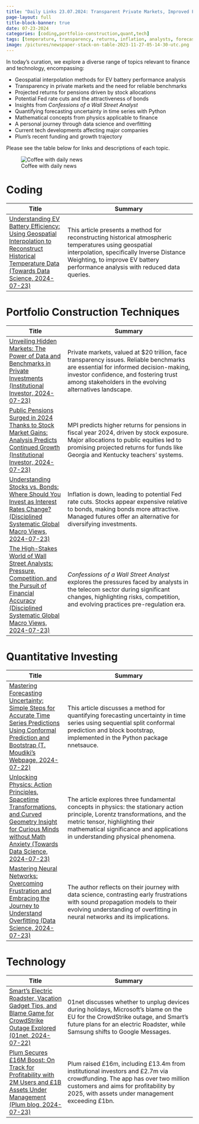 ```yaml
---
title: "Daily Links 23.07.2024: Transparent Private Markets, Improved Forecasting Models, and Cutting-Edge Tech News"
page-layout: full
title-block-banner: true
date: 07-23-2024
categories: [coding,portfolio-construction,quant,tech]
tags: [temperature, transparency, returns, inflation, analysts, forecasting, physics, data, investment, crowdfunding]
image: /pictures/newspaper-stack-on-table-2023-11-27-05-14-30-utc.png
---
```


::: {layout-ncol=2}

:::{#first-column}
In today's curation, we explore a diverse range of topics relevant to finance and technology, encompassing:

- Geospatial interpolation methods for EV battery performance analysis
- Transparency in private markets and the need for reliable benchmarks
- Projected returns for pensions driven by stock allocations
- Potential Fed rate cuts and the attractiveness of bonds
- Insights from _Confessions of a Wall Street Analyst_
- Quantifying forecasting uncertainty in time series with Python
- Mathematical concepts from physics applicable to finance
- A personal journey through data science and overfitting
- Current tech developments affecting major companies
- Plum's recent funding and growth trajectory

Please see the table below for links and descriptions of each topic.
:::

:::{#second-column}
![Coffee with daily news](/pictures/newspaper-stack-on-table-2023-11-27-05-14-30-utc.png)
:::

:::



# Coding
| Title | Summary |
|-----|-----------|
| [Understanding EV Battery Efficiency: Using Geospatial Interpolation to Reconstruct Historical Temperature Data (Towards Data Science, 2024-07-23)](https://towardsdatascience.com/temperature-reconstruction-through-geospatial-interpolation-aea34c359207?source=rss----7f60cf5620c9---4)   | This article presents a method for reconstructing historical atmospheric temperatures using geospatial interpolation, specifically Inverse Distance Weighting, to improve EV battery performance analysis with reduced data queries. |

# Portfolio Construction Techniques
| Title | Summary |
|-----|-----------|
| [Unveiling Hidden Markets: The Power of Data and Benchmarks in Private Investments (Institutional Investor, 2024-07-23)](https://www.institutionalinvestor.com/article/2dj2yfmbp85ay1lm1c8ow/opinion/with-20-trillion-in-private-markets-the-lack-of-transparency-is-no-longer-okay)   | Private markets, valued at $20 trillion, face transparency issues. Reliable benchmarks are essential for informed decision-making, investor confidence, and fostering trust among stakeholders in the evolving alternatives landscape. |
| [Public Pensions Surged in 2024 Thanks to Stock Market Gains: Analysis Predicts Continued Growth (Institutional Investor, 2024-07-23)](https://www.institutionalinvestor.com/article/2dj3kro2cg8my5mj198g0/portfolio/stocks-drove-pension-performance-again)   | MPI predicts higher returns for pensions in fiscal year 2024, driven by stock exposure. Major allocations to public equities led to promising projected returns for funds like Georgia and Kentucky teachers' systems. |
| [Understanding Stocks vs. Bonds: Where Should You Invest as Interest Rates Change? (Disciplined Systematic Global Macro Views, 2024-07-23)](http://mrzepczynski.blogspot.com/2024/07/should-you-prefer-stocks-or-bonds-not.html)   | Inflation is down, leading to potential Fed rate cuts. Stocks appear expensive relative to bonds, making bonds more attractive. Managed futures offer an alternative for diversifying investments. |
| [The High-Stakes World of Wall Street Analysts: Pressure, Competition, and the Pursuit of Financial Accuracy (Disciplined Systematic Global Macro Views, 2024-07-23)](http://mrzepczynski.blogspot.com/2024/07/being-wall-street-analyst-has-lot-of.html)   | _Confessions of a Wall Street Analyst_ explores the pressures faced by analysts in the telecom sector during significant changes, highlighting risks, competition, and evolving practices pre-regulation era. |

# Quantitative Investing
| Title | Summary |
|-----|-----------|
| [Mastering Forecasting Uncertainty: Simple Steps for Accurate Time Series Predictions Using Conformal Prediction and Bootstrap (T. Moudiki's Webpage, 2024-07-22)](https://www.r-bloggers.com/2024/07/forecasting-uncertainty-sequential-split-conformal-prediction-block-bootstrap-web-app/)   | This article discusses a method for quantifying forecasting uncertainty in time series using sequential split conformal prediction and block bootstrap, implemented in the Python package nnetsauce. |
| [Unlocking Physics: Action Principles, Spacetime Transformations, and Curved Geometry Insight for Curious Minds without Math Anxiety (Towards Data Science, 2024-07-23)](https://towardsdatascience.com/three-mind-blowing-ideas-in-physics-the-stationary-action-principle-lorentz-transformations-and-e86977ea86ad?source=rss----7f60cf5620c9---4)   | The article explores three fundamental concepts in physics: the stationary action principle, Lorentz transformations, and the metric tensor, highlighting their mathematical significance and applications in understanding physical phenomena. |
| [Mastering Neural Networks: Overcoming Frustration and Embracing the Journey to Understand Overfitting (Data Science, 2024-07-23)](https://towardsdatascience.com/i-used-to-hate-overfitting-but-now-im-grokking-it-e6e1dcfbdfd8)   | The author reflects on their journey with data science, contrasting early frustrations with sound propagation models to their evolving understanding of overfitting in neural networks and its implications. |

# Technology
| Title | Summary |
|-----|-----------|
| [Smart's Electric Roadster, Vacation Gadget Tips, and Blame Game for CrowdStrike Outage Explored (01net, 2024-07-22)](https://www.01net.com/actualites/01net-morning-debrancher-ou-pas-ses-equipements-pendant-les-vacances-un-futur-roadster-chez-smart-panne-crowdstrike-a-qui-la-faute.html)   | 01net discusses whether to unplug devices during holidays, Microsoft's blame on the EU for the CrowdStrike outage, and Smart's future plans for an electric Roadster, while Samsung shifts to Google Messages. |
| [Plum Secures £16M Boost: On Track for Profitability with 2M Users and £1B Assets Under Management (Plum blog, 2024-07-23)](https://www.finextra.com/newsarticle/44488/plum-raises-16-million-in-push-for-profitability)   | Plum raised £16m, including £13.4m from institutional investors and £2.7m via crowdfunding. The app has over two million customers and aims for profitability by 2025, with assets under management exceeding £1bn. |

